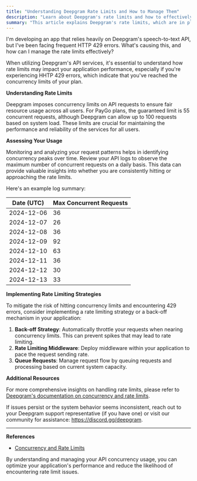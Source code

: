 ```yaml
---
title: "Understanding Deepgram Rate Limits and How to Manage Them"
description: "Learn about Deepgram's rate limits and how to effectively manage them for optimal API performance."
summary: "This article explains Deepgram's rate limits, which are in place to ensure fair resource usage across all users. It discusses how to assess your API usage, monitor request patterns, and implement strategies to manage concurrency and avoid hitting the rate limits."
---
```


<CommunityQuestion>I'm developing an app that relies heavily on Deepgram's speech-to-text API, but I've been facing frequent HTTP 429 errors. What's causing this, and how can I manage the rate limits effectively?</CommunityQuestion>

When utilizing Deepgram's API services, it's essential to understand how rate limits may impact your application performance, especially if you're experiencing HHTP 429 errors, which indicate that you've reached the concurrency limits of your plan.

**Understanding Rate Limits**

Deepgram imposes concurrency limits on API requests to ensure fair resource usage across all users. For PayGo plans, the guaranteed limit is 55 concurrent requests, although Deepgram can allow up to 100 requests based on system load. These limits are crucial for maintaining the performance and reliability of the services for all users.

**Assessing Your Usage**

Monitoring and analyzing your request patterns helps in identifying concurrency peaks over time. Review your API logs to observe the maximum number of concurrent requests on a daily basis. This data can provide valuable insights into whether you are consistently hitting or approaching the rate limits.

Here's an example log summary:

| Date (UTC)       | Max Concurrent Requests |
|------------------|-------------------------|
| 2024-12-06       | 36                      |
| 2024-12-07       | 26                      |
| 2024-12-08       | 36                      |
| 2024-12-09       | 92                      |
| 2024-12-10       | 63                      |
| 2024-12-11       | 36                      |
| 2024-12-12       | 30                      |
| 2024-12-13       | 33                      |

**Implementing Rate Limiting Strategies**

To mitigate the risk of hitting concurrency limits and encountering 429 errors, consider implementing a rate limiting strategy or a back-off mechanism in your application:

1. **Back-off Strategy**: Automatically throttle your requests when nearing concurrency limits. This can prevent spikes that may lead to rate limiting.
2. **Rate Limiting Middleware**: Deploy middleware within your application to pace the request sending rate.
3. **Queue Requests**: Manage request flow by queuing requests and processing based on current system capacity.

**Additional Resources**

For more comprehensive insights on handling rate limits, please refer to [Deepgram's documentation on concurrency and rate limits](https://developers.deepgram.com/docs/working-with-concurrency-rate-limits).

If issues persist or the system behavior seems inconsistent, reach out to your Deepgram support representative (if you have one) or visit our community for assistance: https://discord.gg/deepgram.

---

**References**

- [Concurrency and Rate Limits](https://developers.deepgram.com/docs/working-with-concurrency-rate-limits)

By understanding and managing your API concurrency usage, you can optimize your application's performance and reduce the likelihood of encountering rate limit issues.